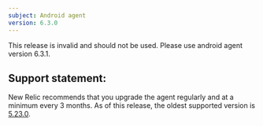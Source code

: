```yaml
---
subject: Android agent
version: 6.3.0
---
```


This release is invalid and should not be used. Please use android agent version 6.3.1.

## Support statement:
New Relic recommends that you upgrade the agent regularly and at a minimum every 3 months. As of this release, the oldest supported version is [5.23.0](https://docs.newrelic.com/docs/release-notes/mobile-release-notes/android-release-notes/android-5230).